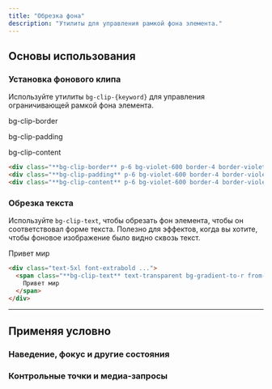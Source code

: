 ```yaml
---
title: "Обрезка фона"
description: "Утилиты для управления рамкой фона элемента."
---
```




## Основы использования

### Установка фонового клипа

Используйте утилиты `bg-clip-{keyword}` для управления ограничивающей рамкой фона элемента.

<Example>
  <div class="flex flex-col sm:flex-row items-center justify-center space-y-10 sm:space-y-0 sm:space-x-10">
    <div class="flex flex-col items-center shrink-0">
      <p class="font-medium text-sm text-gray-500 font-mono text-center mb-3">bg-clip-border</p>
      <div class="w-24 h-24 bg-clip-border p-3 rounded-lg shadow-lg bg-indigo-500 border-4 border-white/50 border-dashed font-mono font-extrabold text-sm text-white flex justify-center items-center"></div>
    </div>
    <div class="flex flex-col items-center shrink-0">
      <p class="font-medium text-sm text-gray-500 font-mono text-center mb-3">bg-clip-padding</p>
      <div class="w-24 h-24 bg-clip-padding p-3 rounded-lg shadow-lg bg-indigo-500 border-4 border-indigo-500/50 border-dashed font-mono font-extrabold text-sm text-white flex justify-center items-center"></div>
    </div>
    <div class="flex flex-col items-center shrink-0">
      <p class="font-medium text-sm text-gray-500 font-mono text-center mb-3">bg-clip-content</p>
      <div class="w-24 h-24 bg-clip-content p-3 rounded-lg bg-indigo-500 border-4 border-indigo-500/50 border-dashed font-mono font-extrabold text-sm text-white flex justify-center items-center"></div>
    </div>
  </div>
</Example>

```html
<div class="**bg-clip-border** p-6 bg-violet-600 border-4 border-violet-300 border-dashed"></div>
<div class="**bg-clip-padding** p-6 bg-violet-600 border-4 border-violet-300 border-dashed"></div>
<div class="**bg-clip-content** p-6 bg-violet-600 border-4 border-violet-300 border-dashed"></div>
```

### Обрезка текста

Используйте `bg-clip-text`, чтобы обрезать фон элемента, чтобы он соответствовал форме текста. Полезно для эффектов, когда вы хотите, чтобы фоновое изображение было видно сквозь текст.

<Example>
  <div class="text-4xl sm:text-5xl font-extrabold leading-none tracking-tight text-center">
    <span class="bg-clip-text text-transparent bg-gradient-to-r from-pink-500 to-violet-500">
      Привет мир
    </span>
  </div>
</Example>

```html
<div class="text-5xl font-extrabold ...">
  <span class="**bg-clip-text** text-transparent bg-gradient-to-r from-pink-500 to-violet-500">
    Привет мир
  </span>
</div>
```

---

## <Heading ignore>Применяя условно</Heading>

### <Heading ignore>Наведение, фокус и другие состояния</Heading>

<HoverFocusAndOtherStates defaultClass="bg-clip-border" featuredClass="bg-clip-padding" />

### <Heading ignore>Контрольные точки и медиа-запросы</Heading>

<BreakpointsAndMediaQueries defaultClass="bg-clip-border" featuredClass="bg-clip-padding" />
